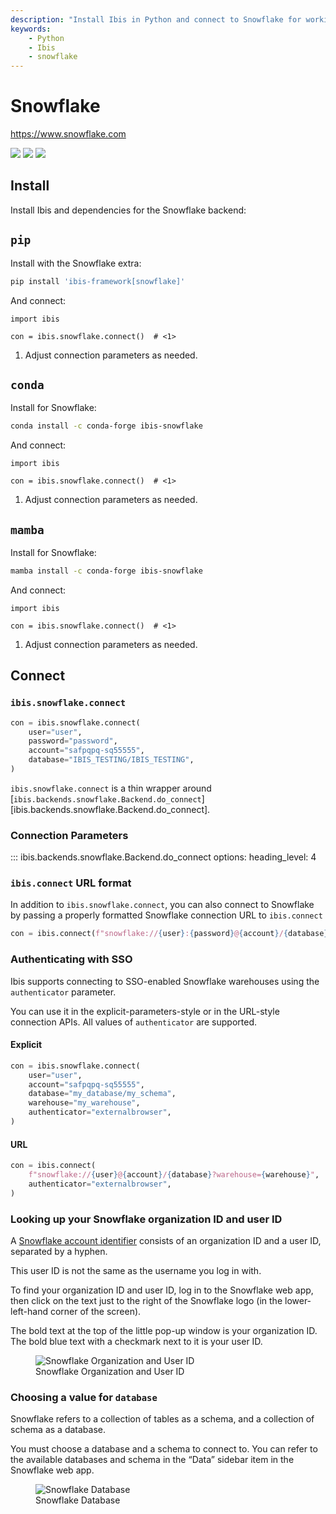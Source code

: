 ```yaml
---
description: "Install Ibis in Python and connect to Snowflake for working with in a pandas-like dataframe library"
keywords:
    - Python
    - Ibis
    - snowflake
---
```


# Snowflake

[https://www.snowflake.com](https://www.snowflake.com)

![](https://img.shields.io/badge/memtables-native-green?style=flat-square) ![](https://img.shields.io/badge/inputs-Snowflake tables | CSV | JSON | Parquet-blue?style=flat-square) ![](https://img.shields.io/badge/outputs-Snowflake tables | CSV | pandas | Parquet | PyArrow-orange?style=flat-square)

## Install

Install Ibis and dependencies for the Snowflake backend:

::: {.panel-tabset}

## `pip`

Install with the Snowflake extra:

```.bash
pip install 'ibis-framework[snowflake]'
```

And connect:

```.python
import ibis

con = ibis.snowflake.connect()  # <1>
```

1. Adjust connection parameters as needed.

## `conda`

Install for Snowflake:

```.bash
conda install -c conda-forge ibis-snowflake
```

And connect:

```.python
import ibis

con = ibis.snowflake.connect()  # <1>
```

1. Adjust connection parameters as needed.

## `mamba`

Install for Snowflake:

```.bash
mamba install -c conda-forge ibis-snowflake
```

And connect:

```.python
import ibis

con = ibis.snowflake.connect()  # <1>
```

1. Adjust connection parameters as needed.

:::

## Connect

### `ibis.snowflake.connect`

```python
con = ibis.snowflake.connect(
    user="user",
    password="password",
    account="safpqpq-sq55555",
    database="IBIS_TESTING/IBIS_TESTING",
)
```

::: {.callout-note}
`ibis.snowflake.connect` is a thin wrapper around [`ibis.backends.snowflake.Backend.do_connect`][ibis.backends.snowflake.Backend.do_connect].
:::

### Connection Parameters

<!-- prettier-ignore-start -->
::: ibis.backends.snowflake.Backend.do_connect
    options:
      heading_level: 4
<!-- prettier-ignore-end -->

### `ibis.connect` URL format

In addition to `ibis.snowflake.connect`, you can also connect to Snowflake by
passing a properly formatted Snowflake connection URL to `ibis.connect`

```python
con = ibis.connect(f"snowflake://{user}:{password}@{account}/{database}")
```

### Authenticating with SSO

Ibis supports connecting to SSO-enabled Snowflake warehouses using the `authenticator` parameter.

You can use it in the explicit-parameters-style or in the URL-style connection
APIs. All values of `authenticator` are supported.

#### Explicit

```python
con = ibis.snowflake.connect(
    user="user",
    account="safpqpq-sq55555",
    database="my_database/my_schema",
    warehouse="my_warehouse",
    authenticator="externalbrowser",
)
```

#### URL

```python
con = ibis.connect(
    f"snowflake://{user}@{account}/{database}?warehouse={warehouse}",
    authenticator="externalbrowser",
)
```

### Looking up your Snowflake organization ID and user ID

A [Snowflake account
identifier](https://docs.snowflake.com/en/user-guide/admin-account-identifier#format-1-preferred-account-name-in-your-organization)
consists of an organization ID and a user ID, separated by a hyphen.

::: {.callout-note}
This user ID is not the same as the username you log in with.
:::

To find your organization ID and user ID, log in to the Snowflake web app, then
click on the text just to the right of the Snowflake logo (in the
lower-left-hand corner of the screen).

The bold text at the top of the little pop-up window is your organization ID.
The bold blue text with a checkmark next to it is your user ID.

![Snowflake Organization and User ID](./images/snowflake_org_user.png)

### Choosing a value for `database`

Snowflake refers to a collection of tables as a schema, and a collection of schema as a database.

You must choose a database and a schema to connect to. You can refer to the
available databases and schema in the "Data" sidebar item in the Snowflake web
app.

![Snowflake Database](./images/snowflake_database.png)
